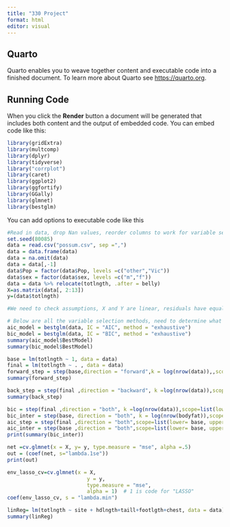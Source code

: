 ```yaml
---
title: "330 Project"
format: html
editor: visual
---
```


## Quarto

Quarto enables you to weave together content and executable code into a finished document. To learn more about Quarto see <https://quarto.org>.

## Running Code

When you click the **Render** button a document will be generated that includes both content and the output of embedded code. You can embed code like this:

```r
library(gridExtra)
library(multcomp)
library(dplyr)
library(tidyverse)
library("corrplot")
library(caret)
library(ggplot2)
library(ggfortify)
library(GGally) 
library(glmnet)
library(bestglm)

```

You can add options to executable code like this

```r
#Read in data, drop Nan values, reorder columns to work for variable selection methods, dropped "row number" column
set.seed(80085)
data = read.csv("possum.csv", sep =",")
data = data.frame(data)
data = na.omit(data)
data = data[,-1]
data$Pop = factor(data$Pop, levels =c("other","Vic"))
data$sex = factor(data$sex, levels =c("m","f"))
data = data %>% relocate(totlngth, .after = belly)
X=as.matrix(data[, 2:13])
y=(data$totlngth)
```

```r
#We need to check assumptions, X and Y are linear, residuals have equal variance, residuals are normally distributed/shapiro wilks test qqplot, outliers
```

```r
# Below are all the variable selection methods, need to determine what critera we want to use AIC or BIC and potenially just fit models with each methods variables and compare them
aic_model = bestglm(data, IC = "AIC", method = "exhaustive")
bic_model = bestglm(data, IC = "BIC", method = "exhaustive")
summary(aic_model$BestModel)
summary(bic_model$BestModel)
```

```r
base = lm(totlngth ~ 1, data = data)
final = lm(totlngth ~ . , data = data)
forward_step = step(base,direction = "forward",k = log(nrow(data)),,scope = list(lower= base, upper = final))
summary(forward_step)
```

```r
back_step = step(final ,direction = "backward", k =log(nrow(data)),scope = list(lower= base, upper = final))
summary(back_step)
```

```r

bic = step(final ,direction = "both", k =log(nrow(data)),scope=list(lower= base, upper= final))
bic_inter = step(base, direction = "both", k = log(nrow(bodyfat)),scope=list(lower= base, upper= final))
aic_step = step(final ,direction = "both",scope=list(lower= base, upper= final))
aic_inter = step(base ,direction = "both",scope=list(lower= base, upper= final))
print(summary(bic_inter))
```

```r
net =cv.glmnet(x = X, y= y, type.measure = "mse", alpha =.5)
out = (coef(net, s="lambda.1se"))
print(out)
```

```r
env_lasso_cv=cv.glmnet(x = X,
                          y = y,
                          type.measure = "mse",
                          alpha = 1)  # 1 is code for "LASSO"
coef(env_lasso_cv, s = "lambda.min")
```

```r
linReg= lm(totlngth ~ site + hdlngth+taill+footlgth+chest, data = data)
summary(linReg)
```

